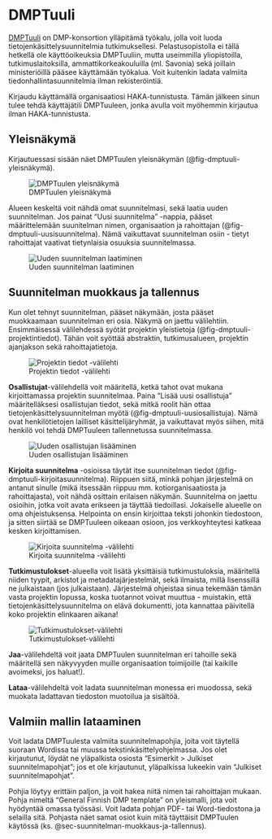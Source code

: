 # DMPTuuli {#sec-dmptuuli}

[DMPTuuli](https://dmptuuli.fi/) on DMP-konsortion ylläpitämä työkalu, jolla voit luoda tietojenkäsittelysuunnitelmia tutkimuksellesi. Pelastusopistolla ei tällä hetkellä ole käyttöoikeuksia DMPTuuliin, mutta useimmilla yliopistoilla, tutkimuslaitoksilla, ammattikorkeakouluilla (ml. Savonia) sekä joillain ministeriöillä pääsee käyttämään työkalua. Voit kuitenkin ladata valmiita tiedonhallintasuunnitelmia ilman rekisteröintiä.

Kirjaudu käyttämällä organisaatiosi HAKA-tunnistusta. Tämän jälkeen sinun tulee tehdä käyttäjätili DMPTuuleen, jonka avulla voit myöhemmin kirjautua ilman HAKA-tunnistusta.

## Yleisnäkymä {#sec-yleisnäkymä}

Kirjautuessasi sisään näet DMPTuulen yleisnäkymän (@fig-dmptuuli-yleisnäkymä).

![DMPTuulen yleisnäkymä](pics/dmptuuli/dmptuuli_yleisnäkymä.png){#fig-dmptuuli-yleisnäkymä fig-alt="DMPTuulen yleisnäkymä. Suunnitelmia on yksi. Kirjautumisnäkymä on Åbo Akademin."}

Alueen keskeltä voit nähdä omat suunnitelmasi, sekä laatia uuden suunnitelman. Jos painat "Uusi suunnitelma" -nappia, pääset määrittelemään suunitelman nimen, organisaation ja rahoittajan (@fig-dmptuuli-uusisuunnitelma). Nämä vaikuttavat suunnitelman osiin - tietyt rahoittajat vaativat tietynlaisia osuuksia suunnitelmassa.

![Uuden suunnitelman laatiminen](pics/dmptuuli/dmptuuli_uusisuunnitelma.png){#fig-dmptuuli-uusisuunnitelma fig-alt="Uuden suunnitelman laatiminen. Projektin nimi on Testisuunnitelma. Projektille on merkitty, että se on testaamista varten, eikä sille löydy organisaatiota tai rahoittajaa."}

## Suunnitelman muokkaus ja tallennus {#sec-suunnitelman-muokkaus-ja-tallennus}

Kun olet tehnyt suunnitelman, pääset näkymään, josta pääset muokkaamaan suunnitelman eri osia. Näkymä on jaettu välilehtiin. Ensimmäisessä välilehdessä syötät projektin yleistietoja (@fig-dmptuuli-projektintiedot). Tähän voit syöttää abstraktin, tutkimusalueen, projektin ajanjakson sekä rahoittajatietoja.

![Projektin tiedot -välilehti](pics/dmptuuli/dmptuuli_projektintiedot.png){#fig-dmptuuli-projektintiedot fig-alt="Projektin tiedot -välilehti. Projektin nimi on testisuunnitelma, eikä tiivistelmää ole lisätty. Projekti on tutkimusalueelta sosiologia, alkaa tammikuun ensimmäisenä päivänä vuonna 2024 ja loppuu vuoden loppuun. Rahoittajaa ei olla määritelty."}

**Osallistujat**-välilehdellä voit määritellä, ketkä tahot ovat mukana kirjoittamassa projektin suunnitelmaa. Paina "Lisää uusi osallistuja" määritelläksesi osallistujan tiedot, sekä mitkä roolit hän ottaa tietojenkäsittelysuunnitelman myötä (@fig-dmptuuli-uusiosallistuja). Nämä ovat henkilötietojen lailliset käsittelijäryhmät, ja vaikuttavat myös siihen, mitä henkilö voi tehdä DMPTuuleen tallennetussa suunnitelmassa.

![Uuden osallistujan lisääminen](pics/dmptuuli/dmptuuli_uusiosallistuja.png){#fig-dmptuuli-uusiosallistuja fig-alt="Uuden osallistujan lisääminen."}

**Kirjoita suunnitelma** -osioissa täytät itse suunnitelman tiedot (@fig-dmptuuli-kirjoitasuunnitelma). Riippuen siitä, minkä pohjan järjestelmä on antanut sinulle (mikä itsessään riippuu mm. kotiorganisaatiosta ja rahoittajasta), voit nähdä osittain erilaisen näkymän. Suunnitelma on jaettu osioihin, jotka voit avata erikseen ja täyttää tiedoillasi. Jokaiselle alueelle on oma ohjeistuksensa. Helpointa on ensin kirjoittaa teksti johonkin tiedostoon, ja sitten siirtää se DMPTuuleen oikeaan osioon, jos verkkoyhteytesi katkeaa kesken kirjoittamisen.

![Kirjoita suunnitelma -välilehti](pics/dmptuuli/dmptuuli_kirjoitasuunnitelma.png){#fig-dmptuuli-kirjoitasuunnitelma fig-alt="Kirjoita suunnitelma -välilehti. Näkymällä on kuusi kategoriaa englanniksi. Kaikki kategoriat ovat suljettuina, mutta voi avata painamalla niitä."}

**Tutkimustulokset**-alueella voit lisätä yksittäisiä tutkimustuloksia, määritellä niiden tyypit, arkistot ja metadatajärjestelmät, sekä ilmaista, millä lisenssillä ne julkaistaan (jos julkaistaan). Järjestelmä ohjeistaa sinua tekemään tämän vasta projektin lopussa, koska tuotannot voivat muuttua - muistakin, että tietojenkäsittelysuunnitelma on elävä dokumentti, jota kannattaa päivitellä koko projektin elinkaaren aikana!

![Tutkimustulokset-välilehti](pics/dmptuuli/dmptuuli_tutkimustulokset.png){#fig-dmptuuli-tutkimustulokset fig-alt="Tutkimustulokset-välilehti. Osioon on lisätty yksi tutkimustulos: kerätty datasetti, tyypiltä 'Dataset'. Sen ilmaistaan julkaistavaksi Zenodo-arkistossa tammikuun ensimmäisenä päivänä vuonna 2025, käyttöoikeustasoltaan 'Open'- eli avoimella tasolla."}

**Jaa**-välilehdeltä voit jaata DMPTuulen suunnitelman eri tahoille sekä määritellä sen näkyvyyden muille organisaation toimijoille (tai kaikille avoimeksi, jos haluat!).

**Lataa**-välilehdeltä voit ladata suunnitelman monessa eri muodossa, sekä muokata ladattavan tiedoston muotoilua ja sisältöä.

## Valmiin mallin lataaminen {#sec-valmiin-mallin-lataaminen}

Voit ladata DMPTuulesta valmiita suunnitelmapohjia, joita voit täytellä suoraan Wordissa tai muussa tekstinkäsittelyohjelmassa. Jos olet kirjautunut, löydät ne yläpalkista osiosta "Esimerkit \> Julkiset suunnitelmapohjat"; jos et ole kirjautunut, yläpalkissa lukeekin vain "Julkiset suunnitelmapohjat".

Pohjia löytyy erittäin paljon, ja voit hakea niitä nimen tai rahoittajan mukaan. Pohja nimeltä "General Finnish DMP template" on yleismalli, jota voit hyödyntää omassa työssäsi. Voit ladata pohjan PDF- tai Word-tiedostona ja selailla sitä. Pohjasta näet samat osiot kuin mitä täyttäisit DMPTuulen käytössä (ks. @sec-suunnitelman-muokkaus-ja-tallennus).
